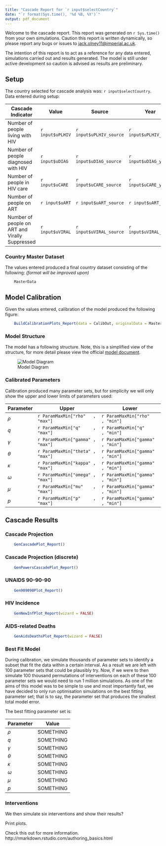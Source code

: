```yaml
---
title: "Cascade Report for `r input$selectCountry`"
date: "`r format(Sys.time(), '%d %B, %Y')`"
output: pdf_document
---
```


Welcome to the cascade report. This report was generated on `r Sys.time()` from your own simulations. Caution this report is written dynamically, so please report any bugs or issues to [jack.olney11@imperial.ac.uk](mailto:jack.olney11@imperial.ac.uk).

The intention of this report is to act as a reference for any data entered, simulations carried out and results generated. The model is still under active development so caution is advised as results are preliminary.

## Setup

<!-- This is going to need an if statement, as if we don't enter any data, don't display anything -->

The country selected for cascade analysis was: `r input$selectCountry`. Data entered during setup:

Cascade Indicator                              | Value            | Source                  | Year
-----------------------------------------------|------------------|-------------------------|----------------------
Number of people living with HIV               | `r input$uPLHIV` | `r input$uPLHIV_source` | `r input$uPLHIV_year`
Number of people diagnosed with HIV            | `r input$uDIAG`  | `r input$uDIAG_source`  | `r input$uDIAG_year`
Number of people in HIV care                   | `r input$uCARE`  | `r input$uCARE_source`  | `r input$uCARE_year`
Number of people on ART                        | `r input$uART`   | `r input$uART_source`   | `r input$uART_year`
Number of people on ART and Virally Suppressed | `r input$uVIRAL` | `r input$uVIRAL_source` | `r input$uVIRAL_year`

### Country Master Dataset

The values entered produced a final country dataset consisting of the following: _(format will be improved upon)_

<!-- How can we format this better? Maybe by printing each element of the list out seperately? -->

```r
    MasterData
```

\newpage

## Model Calibration

Given the values entered, calibration of the model produced the following figure:

<!-- Update the Figure call. Have the normal calibration figure, then the CalibrationDetail figure, followed by the histogram -->

```r
    BuildCalibrationPlots_Report(data = CalibOut, originalData = MasterData)
```

\newpage

### Model Structure

The model has a following structure. Note, this is a simplified view of the structure, for more detail please view the official [model document](https://drive.google.com/file/d/0B02uVauBTUwhckJ1bG1QRmdwTGM/preview).

![Model Diagram](www/ModelSimple.png)

### Calibrated Parameters

Calibration produced many parameter sets, but for simplicity we will only show the upper and lower limits of parameters used:

<!-- Update the below to reflect changes to parameters used in calibration (i.e. remove MU) -->

Parameter | Upper                            | Lower
----------|----------------------------------|--------------------------------
$\rho$    | `r ParamMaxMin["rho"   , "max"]` | `r ParamMaxMin["rho"   , "min"]`
$q$       | `r ParamMaxMin["q"     , "max"]` | `r ParamMaxMin["q"     , "min"]`
$\gamma$  | `r ParamMaxMin["gamma" , "max"]` | `r ParamMaxMin["gamma" , "min"]`
$\theta$  | `r ParamMaxMin["theta" , "max"]` | `r ParamMaxMin["gamma" , "min"]`
$\kappa$  | `r ParamMaxMin["kappa" , "max"]` | `r ParamMaxMin["gamma" , "min"]`
$\omega$  | `r ParamMaxMin["omega" , "max"]` | `r ParamMaxMin["gamma" , "min"]`
$\mu$     | `r ParamMaxMin["mu"    , "max"]` | `r ParamMaxMin["gamma" , "min"]`
$p$       | `r ParamMaxMin["p"     , "max"]` | `r ParamMaxMin["gamma" , "min"]`

\newpage

## Cascade Results

### Cascade Projection

```r
    GenCascadePlot_Report()
```

### Cascade Projection (discrete)

```r
    GenPowersCascadePlot_Report()
```

### UNAIDS 90-90-90

```r
    Gen909090Plot_Report()
```

### HIV Incidence

```r
    GenNewInfPlot_Report(wizard = FALSE)
```

### AIDS-related Deaths

```r
    GenAidsDeathsPlot_Report(wizard = FALSE)
```

### Best Fit Model

During calibration, we simulate thousands of parameter sets to identify a subset that fit the data
within a certain interval. As a result we are left with 100 parameter sets that could be plausibly try.
Now, if we were to then simulate 100 thousand permutations of interventions on each of these 100
parameter sets we would need to run 1 million simulations. As one of the aims of this model was to
be simple to use and most importantly fast, we have decided to only run optimisation simulations on
the best fitting parameter set; that is to say, the parameter set that produces the smallest total
model error.

The best fitting parameter set is:

Parameter | Value
----------|----------------------------------
$\rho$    | SOMETHING
$q$       | SOMETHING
$\gamma$  | SOMETHING
$\theta$  | SOMETHING
$\kappa$  | SOMETHING
$\omega$  | SOMETHING
$\mu$     | SOMETHING
$p$       | SOMETHING

### Interventions

We then simulate six interventions and show their results?

Print plots.



Check this out for more information. http://rmarkdown.rstudio.com/authoring_basics.html
